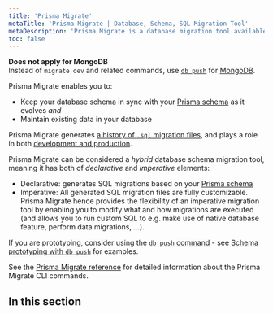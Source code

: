 ```yaml
---
title: 'Prisma Migrate'
metaTitle: 'Prisma Migrate | Database, Schema, SQL Migration Tool'
metaDescription: 'Prisma Migrate is a database migration tool available via the Prisma CLI that integrates with Prisma schema for data modeling.'
toc: false
---
```


<TopBlock>

<Admonition type="info">

**Does not apply for MongoDB**<br/>Instead of `migrate dev` and related commands, use [`db push`](/concepts/components/prisma-migrate/db-push) for [MongoDB](/concepts/database-connectors/mongodb).

</Admonition>

Prisma Migrate enables you to:

- Keep your database schema in sync with your [Prisma schema](/concepts/components/prisma-schema) as it evolves _and_
- Maintain existing data in your database

Prisma Migrate generates [a history of `.sql` migration files](/concepts/components/prisma-migrate/migration-histories), and plays a role in both [development and production](/concepts/components/prisma-migrate/migrate-development-production).

Prisma Migrate can be considered a _hybrid_ database schema migration tool, meaning it has both of _declarative_ and  _imperative_ elements:

- Declarative: generates SQL migrations based on your [Prisma schema](/concepts/components/prisma-schema)
- Imperative: All generated SQL migration files are fully customizable. Prisma Migrate hence provides the flexibility of an imperative migration tool by enabling you to modify what and how migrations are executed (and allows you to run custom SQL to e.g. make use of native database feature, perform data migrations, ...).

<Tip>

If you are prototyping, consider using the [`db push` command](db-push) - see [Schema prototyping with `db push`](/guides/migrate/prototyping-schema-db-push) <span class="guide"></span> for examples.

</Tip>

See the [Prisma Migrate reference](/reference/api-reference/command-reference#prisma-migrate) <span class="api"></span> for detailed information about the Prisma Migrate CLI commands.

</TopBlock>

## In this section

<Subsections />
